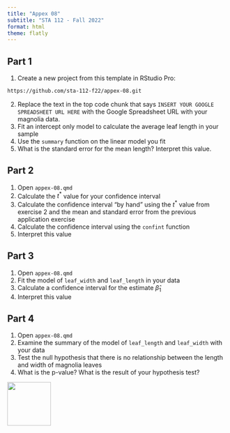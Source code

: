 ```yaml
---
title: "Appex 08"
subtitle: "STA 112 - Fall 2022"
format: html
theme: flatly
---
```


## Part 1

1. Create a new project from this template in RStudio Pro:

```bash
https://github.com/sta-112-f22/appex-08.git
```
2. Replace the text in the top code chunk that says `INSERT YOUR GOOGLE SPREADSHEET URL HERE` with the Google Spreadsheet URL with your magnolia data.
3. Fit an intercept only model to calculate the average leaf length in your sample
4. Use the `summary` function on the linear model you fit
5. What is the standard error for the mean length? Interpret this value.

## Part 2

1. Open `appex-08.qmd`
2. Calculate the $t^*$ value for your confidence interval 
3. Calculate the confidence interval "by hand" using the $t^*$ value from exercise 2 and the mean and standard error from the previous application exercise
4. Calculate the confidence interval using the `confint` function
5. Interpret this value

## Part 3

1. Open `appex-08.qmd`
2. Fit the model of `leaf_width` and `leaf_length` in your data
3. Calculate a confidence interval for the estimate $\hat\beta_1$
4. Interpret this value

## Part 4

1. Open `appex-08.qmd`
2. Examine the summary of the model of `leaf_length` and `leaf_width` with your data
3. Test the null hypothesis that there is no relationship between the length and width of magnolia leaves
4. What is the p-value? What is the result of your hypothesis test? 

[![](img/favicon.png){width="100" fig-align="right"}](https://bit.ly/sta-112-f22)

